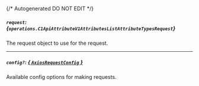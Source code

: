 {/* Autogenerated DO NOT EDIT  */}

##### `request`: *{`operations.C1ApiAttributeV1AttributesListAttributeTypesRequest`}*
The request object to use for the request.
<Collapsible openLabel={Labels.showProperties} closeLabel={Labels.hideProperties}>
    <C1ApiAttributeV1AttributesListAttributeTypesRequest/>
</Collapsible>

---
##### `config?`: [*{ `AxiosRequestConfig` }*](https://axios-http.com/docs/req_config)
Available config options for making requests.


